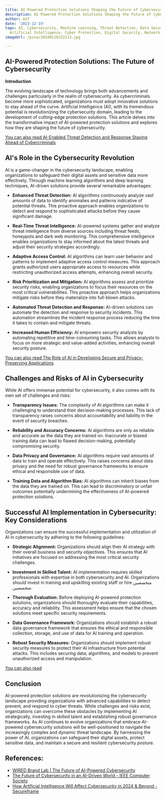 ```yaml
---
title: AI-Powered Protection Solutions Shaping the Future of Cybersecurity
description: AI-Powered Protection Solutions Shaping the Future of Cybersecurity
author: Usf
date: '2023-12-19'
tags: AI, Cybersecurity, Machine Learning, Threat Detection, Data Security, Risk Management,
  Artificial Intelligence, Cyber Protection, Digital Security, Network Security
imageUrl: /pixa/20240116222112.jpg

---
```

## AI-Powered Protection Solutions: The Future of Cybersecurity

**Introduction**

The evolving landscape of technology brings both advancements and challenges particularly in the realm of cybersecurity. As cybercriminals become more sophisticated, organizations must adopt innovative solutions to stay ahead of the curve. Artificial Intelligence (AI), with  its tremendous potential  is revolutionizing the cybersecurity domain, leading to the development  of cutting-edge protection solutions. This  article delves into the transformative impact  of  AI-powered protection solutions and explores how they are shaping the future of cybersecurity.

[You can also read AI-Enabled Threat Detection and Response Staying Ahead of Cybercriminals](AI-Enabled%20Threat%20Detection%20and%20Response%20Staying%20Ahead%20of%20Cybercriminals)


## AI's Role in the Cybersecurity Revolution

AI is a game-changer in  the cybersecurity landscape, enabling organizations to safeguard their digital assets and sensitive data more effectively. Through machine learning algorithms and deep learning  techniques, AI-driven solutions provide  several remarkable advantages:

* **Enhanced Threat Detection:**  AI  algorithms continuously analyze  vast amounts of data to identify anomalies  and patterns indicative  of potential threats. This proactive approach enables  organizations to detect and respond to sophisticated attacks before they cause significant damage.

* **Real-Time Threat Intelligence:** AI-powered systems  gather and analyze threat intelligence from diverse sources including threat feeds,  honeypots and  dark web monitoring. This comprehensive intelligence enables organizations to stay informed about the latest threats and adjust their  security strategies accordingly.

* **Adaptive Access Control:** AI algorithms can learn user behavior  and patterns to implement adaptive access control measures. This approach grants authorized users appropriate access to resources while restricting unauthorized access attempts, enhancing overall security.

* **Risk Prioritization and  Mitigation:**  AI algorithms  assess and prioritize security risks, enabling organizations to focus their resources on the most critical vulnerabilities. This proactive approach helps organizations mitigate risks before they materialize  into full-blown attacks.

* **Automated Threat Detection and Response:** AI-driven solutions can automate the detection and  response to security incidents. This automation streamlines the incident response  process reducing the time it takes to  contain and mitigate threats.

* **Increased Human Efficiency:** AI empowers security analysts by  automating repetitive and time-consuming tasks. This allows analysts to  focus on  more strategic and value-added activities,  enhancing overall security posture.

[You  can also read The Role of AI  in Developing  Secure and Privacy-Preserving Applications](The%20Role%20of%20AI%20in%20Developing%20Secure%20and%20Privacy-Preserving%20Applications)


## Challenges and Risks of AI in Cybersecurity

While AI offers immense  potential for cybersecurity, it also  comes with its own set of challenges and risks:

* **Transparency  Issues:** The complexity of AI algorithms can make it challenging to understand their decision-making processes. This lack of transparency raises concerns about  accountability and  liability in the event of security breaches.

* **Reliability and Accuracy Concerns:** AI algorithms are only as reliable and accurate as the data they are trained on. Inaccurate or biased training  data can lead to  flawed decision-making, potentially  compromising security.

* **Data Privacy and Governance:** AI algorithms require vast amounts of data to train and operate effectively. This  raises concerns about data privacy and the need for robust governance frameworks to ensure  ethical  and responsible use of data.

*  **Training Data and Algorithm Bias:** AI algorithms can inherit biases from  the data they are trained on. This can lead  to discriminatory or unfair outcomes potentially undermining the effectiveness of  AI-powered protection solutions.

## Successful AI Implementation in Cybersecurity: Key Considerations

Organizations can ensure the  successful implementation and utilization of AI in cybersecurity by adhering to the following guidelines:

* **Strategic Alignment:** Organizations should align their AI strategy with their overall business and security objectives. This ensures that AI initiatives are focused on addressing the  most critical security challenges.

* **Investment in Skilled Talent:** AI implementation requires skilled professionals with expertise in both cybersecurity and AI. Organizations should invest in training and upskilling  existing  staff or hire متخصصين متخصصين.

* **Thorough  Evaluation:** Before deploying AI-powered protection  solutions, organizations should thoroughly evaluate their capabilities, accuracy and reliability.  This assessment helps ensure that the chosen  solutions meet specific security requirements.

* **Data Governance  Framework:** Organizations should establish a robust data governance framework that ensures the ethical and responsible collection, storage, and  use of data  for AI training and operation.

* **Robust Security Measures:** Organizations should implement robust security measures to protect their AI infrastructure from potential attacks. This  includes securing data,  algorithms, and models to  prevent unauthorized access and manipulation.

[You can also read  ]()


## Conclusion

AI-powered protection solutions are revolutionizing  the cybersecurity landscape providing  organizations  with advanced capabilities to detect prevent, and respond to cyber  threats.  While challenges and risks exist, organizations can overcome these obstacles by implementing AI strategically, investing in skilled talent and establishing robust governance  frameworks. As  AI continues to evolve  organizations that embrace AI-powered cybersecurity solutions will be well-positioned to navigate the increasingly complex and dynamic  threat landscape. By  harnessing the power of AI, organizations can safeguard their digital assets, protect sensitive data,  and maintain a secure  and resilient cybersecurity posture.

## References:
- [WIRED Brand Lab | The Future of AI-Powered Cybersecurity](https://www.wired.com/sponsored/story/the-future-of-ai-powered-cybersecurity/)
- [The Future of Cybersecurity in an AI-Driven World - IEEE Computer Society](https://www.computer.org/publications/tech-news/trends/cybersecurity-in-an-ai-driven-world/)
- [How Artificial Intelligence Will Affect Cybersecurity in 2024 & Beyond - Secureframe](https://secureframe.com/blog/how-will-ai-affect-cybersecurity)
